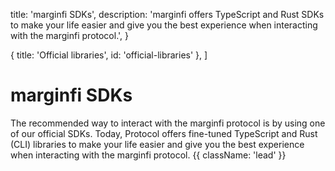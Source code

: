 
  title: 'marginfi SDKs',
  description:
    'marginfi offers TypeScript and Rust SDKs to make your life easier and give you the best experience when interacting with the marginfi protocol.',
}

  { title: 'Official libraries', id: 'official-libraries' },
]

# marginfi SDKs

The recommended way to interact with the marginfi protocol is by using one of our official SDKs. Today, Protocol offers fine-tuned TypeScript and Rust (CLI) libraries to make your life easier and give you the best experience when interacting with the marginfi protocol. {{ className: 'lead' }}

<Libraries />
